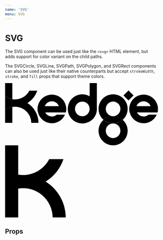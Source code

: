 ```yaml
---
name: 'SVG'
menu: SVG
---
```




# SVG

The SVG component can be used just like the `<svg>` HTML element, but adds support for color variant on the child paths.

The SVGCircle, SVGLine, SVGPath, SVGPolygon, and SVGRect components can also be used just like their native counterparts
but accept `strokeWidth`, `stroke`, and `fill` props that support theme colors.

<Playground>
  <SVG viewBox="0 0 142.24 57.86">
    <path className="dark" d="M93.71,24a6.82,6.82,0,1,1,6.82,6.81,13.46,13.46,0,0,1,8.91,3.36,13.54,13.54,0,1,0-17.83,0,13.51,13.51,0,0,1,8.92-3.36A6.83,6.83,0,0,1,93.71,24Z"/>
    <path className="neutral-dark" d="M109.44,34.14a13.47,13.47,0,0,1-8.91,3.37,6.81,6.81,0,1,1-6.82,6.81,6.81,6.81,0,0,1,6.82-6.81,13.52,13.52,0,0,1-8.92-3.37,13.55,13.55,0,1,0,17.83,0Z"/>
    <path className="neutral" d="M109.44,34.14a13.51,13.51,0,0,0-17.83,0,13.48,13.48,0,0,0,17.83,0Z"/>
    <path className="dark" d="M43.55,10.71A13.32,13.32,0,1,0,55.76,29.32H48.15a7,7,0,0,1-10.79-2l0-.1H56.48A13.31,13.31,0,0,0,43.55,10.71Zm6.53,10.73H37l0-.09a7,7,0,0,1,13,0Z"/>
    <path className="neutral-dark" d="M6.73,37V22.17A14.93,14.93,0,0,0,0,25.1V37Z"/>
    <path className="neutral-dark" d="M6.73,0H0v12A15,15,0,0,0,6.73,15Z"/>
    <path className="neutral" d="M6.73,15A15,15,0,0,1,0,12.05V25.1a14.93,14.93,0,0,1,6.73-2.93Z"/>
    <path className="dark" d="M29.92,7.09h-7.3A15.18,15.18,0,0,1,9.21,15.18,14.56,14.56,0,0,1,6.73,15v7.2A14.56,14.56,0,0,1,9.21,22a15.17,15.17,0,0,1,15.15,15h6.73A21.87,21.87,0,0,0,20.8,18.57,22,22,0,0,0,29.92,7.09Z"/>
    <path className="neutral-dark" d="M56.48,27.18A13.39,13.39,0,0,0,56.86,24a13.68,13.68,0,0,0-.25-2.58H30.49A12.9,12.9,0,0,0,30.23,24a13.29,13.29,0,0,0,.39,3.17H56.48Z"/>
    <path className="neutral" d="M36.5,24.05A6.9,6.9,0,0,1,37,21.44H30.5a13.2,13.2,0,0,0-.26,2.61,13.58,13.58,0,0,0,.26,2.64l0,.14.09.36h6.63A6.92,6.92,0,0,1,36.5,24.05Z"/>
    <path className="neutral" d="M56.85,24a13.87,13.87,0,0,0-.25-2.59H50.09a7,7,0,0,1-.24,5.74h6.63a14.17,14.17,0,0,0,.35-2.35h0C56.85,24.56,56.85,24.3,56.85,24Z"/>
    <path className="dark" d="M128.92,10.71a13.32,13.32,0,1,0,12.22,18.61h-7.61a7,7,0,0,1-10.8-2l0-.1h19.18a13.31,13.31,0,0,0-12.94-16.47Zm6.53,10.73H122.39l0-.09a7,7,0,0,1,13,0Z"/>
    <path className="neutral-dark" d="M141.86,27.18a13.39,13.39,0,0,0,.38-3.16,12.9,12.9,0,0,0-.26-2.58H115.86a13.68,13.68,0,0,0-.25,2.58,13.29,13.29,0,0,0,.38,3.17h25.87Z"/>
    <path className="neutral" d="M121.88,24.05a7.09,7.09,0,0,1,.5-2.61h-6.51a14,14,0,0,0-.25,2.61,13.58,13.58,0,0,0,.26,2.64l0,.14c0,.12,0,.24.08.36h6.63A7,7,0,0,1,121.88,24.05Z"/>
    <path className="neutral" d="M142.23,24a13.08,13.08,0,0,0-.26-2.59h-6.51a6.9,6.9,0,0,1,.51,2.61,7,7,0,0,1-.74,3.13h6.62a13.21,13.21,0,0,0,.36-2.35h0C142.22,24.56,142.23,24.3,142.23,24Z"/>
    <path className="dark" d="M71.88,37.54A13.54,13.54,0,1,1,85.42,24,13.55,13.55,0,0,1,71.88,37.54Zm0-20.35A6.82,6.82,0,1,0,78.7,24,6.83,6.83,0,0,0,71.88,17.19Z"/>
    <path className="neutral-dark" d="M85.42,24V0H78.7V12.3A13.56,13.56,0,0,1,85.42,24Z"/>
    <path className="neutral" d="M85.42,24V24A13.56,13.56,0,0,0,78.7,12.3V35.69A13.56,13.56,0,0,0,85.42,24Z"/>
    <rect className="primary" x="111.55" y="8.19" width="6.63" height="6.63" transform="translate(25.51 84.59) rotate(-45)"/>
  </SVG>
  <SVG viewBox="0 0 42.09 50.04" width="200px">
    <path className="primary" d="M28.17,25.14A29.85,29.85,0,0,0,40.51,9.59H30.62a20.53,20.53,0,0,1-18.15,11,20.68,20.68,0,0,1-3.36-.28V0H0V50H9.11V30A20.5,20.5,0,0,1,33,50h9.1A29.62,29.62,0,0,0,28.17,25.14Z"/>
  </SVG>
  <Wrapper>
    <SVG viewBox="0 0 317.78 318.06" width="200px">
      <SVGPath fill="primary" d="M276.47,158.85a117.54,117.54,0,0,0-235.08,0H.08C.08,71.26,71.34,0,158.93,0S317.78,71.26,317.78,158.85Z"/>
      <SVGPath fill="secondary" d="M317.7,159.21c0,87.59-71.26,158.85-158.85,158.85S0,246.8,0,159.21H41.32a117.54,117.54,0,1,0,235.07,0Z"/>
      <SVGPolygon fill="primary" points="223.97 143.01 174.03 143.01 174.03 93.06 141.86 93.06 141.86 143.01 91.9 143.01 91.9 175.18 141.86 175.18 141.86 225.13 174.03 225.13 174.03 175.18 223.97 175.18 223.97 143.01"/>
    </SVG>
  </Wrapper>
</Playground>

## Props

<PropsTable of={SVG} />
<PropsTable of={SVGCircle} />
<PropsTable of={SVGLine} />
<PropsTable of={SVGPath} />
<PropsTable of={SVGPolygon} />
<PropsTable of={SVGRect} />
